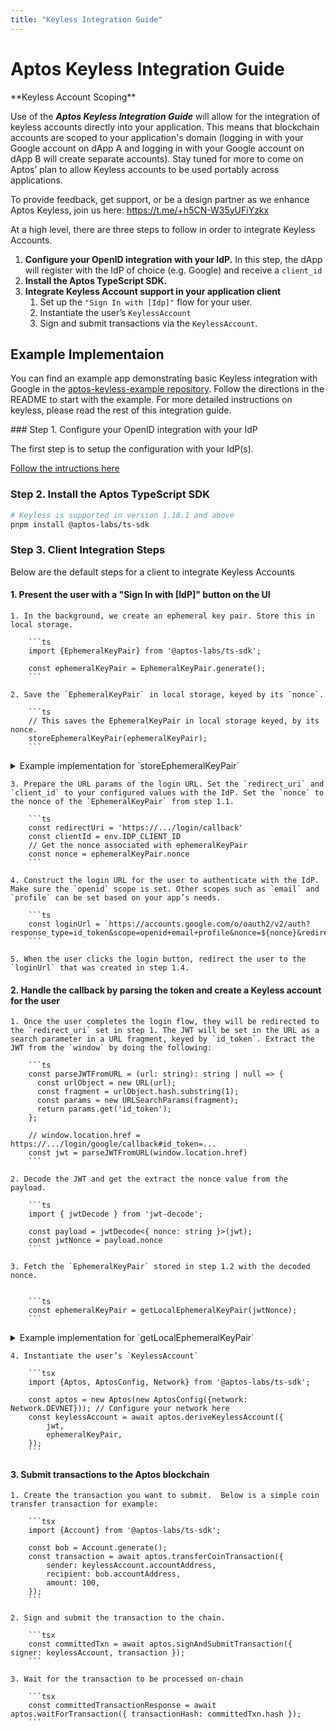 ```yaml
---
title: "Keyless Integration Guide"
---
```


# Aptos Keyless Integration Guide

<Callout type="info">
  **Keyless Account Scoping**

  Use of the **_Aptos Keyless Integration Guide_** will allow for the integration of keyless accounts directly into your application. This means that blockchain accounts are scoped to your application's domain (logging in with your Google account on dApp A and logging in with your Google account on dApp B will create separate accounts). Stay tuned for more to come on Aptos’ plan to allow Keyless accounts to be used portably across applications.

  To provide feedback, get support, or be a design partner as we enhance Aptos Keyless, join us here: https://t.me/+h5CN-W35yUFiYzkx
</Callout>

At a high level, there are three steps to follow in order to integrate Keyless Accounts.

1. **Configure your OpenID integration with your IdP.** In this step, the dApp will register with the IdP of choice (e.g. Google) and receive a `client_id`
2. **Install the Aptos TypeScript SDK.**
3. **Integrate Keyless Account support in your application client**
   1. Set up the `"Sign In with [Idp]"` flow for your user.
   2. Instantiate the user’s `KeylessAccount`
   3. Sign and submit transactions via the `KeylessAccount`.

## Example Implementaion

You can find an example app demonstrating basic Keyless integration with Google in the [aptos-keyless-example repository](https://github.com/aptos-labs/aptos-keyless-example/). Follow the directions in the README to start with the example. For more detailed instructions on keyless, please read the rest of this integration guide.

<Steps>
### Step 1. Configure your OpenID integration with your IdP

The first step is to setup the configuration with your IdP(s).

[Follow the intructions here](oidc-support.md)

### Step 2. Install the Aptos TypeScript SDK

```bash
# Keyless is supported in version 1.18.1 and above
pnpm install @aptos-labs/ts-sdk
```

### Step 3. Client Integration Steps

Below are the default steps for a client to integrate Keyless Accounts

#### 1. Present the user with a "Sign In with [IdP]" button on the UI

    1. In the background, we create an ephemeral key pair. Store this in local storage.

        ```ts
        import {EphemeralKeyPair} from '@aptos-labs/ts-sdk';

        const ephemeralKeyPair = EphemeralKeyPair.generate();
        ```

    2. Save the `EphemeralKeyPair` in local storage, keyed by its `nonce`.

        ```ts
        // This saves the EphemeralKeyPair in local storage keyed, by its nonce.
        storeEphemeralKeyPair(ephemeralKeyPair);
        ```

<details>
<summary>Example implementation for `storeEphemeralKeyPair`</summary>

<Callout type="info">
This implementation is an example of how to store the `EphemeralKeyPair` in local storage using the nonce as the key. Different implementations may be used according to your application's needs.
</Callout>

```ts
/**
 * Stored ephemeral key pairs in localStorage (nonce -> ephemeralKeyPair)
 */
export type StoredEphemeralKeyPairs = { [nonce: string]: EphemeralKeyPair };

/**
 * Retrieve all ephemeral key pairs from localStorage and decode them. The new ephemeral key pair
 * is then stored in localStorage with the nonce as the key.
 */
export const storeEphemeralKeyPair = (
  ephemeralKeyPair: EphemeralKeyPair,
): void => {
  // Retrieve the current ephemeral key pairs from localStorage
  const accounts = getLocalEphemeralKeyPairs();

  // Store the new ephemeral key pair in localStorage
  accounts[ephemeralKeyPair.nonce] = ephemeralKeyPair;
  localStorage.setItem(
    "ephemeral-key-pairs",
    encodeEphemeralKeyPairs(accounts),
  );
};

/**
 * Retrieve all ephemeral key pairs from localStorage and decode them.
 */
export const getLocalEphemeralKeyPairs = (): StoredEphemeralKeyPairs => {
  const rawEphemeralKeyPairs = localStorage.getItem("ephemeral-key-pairs");
  try {
    return rawEphemeralKeyPairs
      ? decodeEphemeralKeyPairs(rawEphemeralKeyPairs)
      : {};
  } catch (error) {
    // eslint-disable-next-line no-console
    console.warn(
      "Failed to decode ephemeral key pairs from localStorage",
      error,
    );
    return {};
  }
};

/**
 * Encoding for the EphemeralKeyPair class to be stored in localStorage
 */
const EphemeralKeyPairEncoding = {
  decode: (e: any) => EphemeralKeyPair.fromBytes(e.data),
  encode: (e: EphemeralKeyPair) => ({
    __type: "EphemeralKeyPair",
    data: e.bcsToBytes(),
  }),
};

/**
 * Stringify the ephemeral key pairs to be stored in localStorage
 */
export const encodeEphemeralKeyPairs = (
  keyPairs: StoredEphemeralKeyPairs,
): string =>
  JSON.stringify(keyPairs, (_, e) => {
    if (typeof e === "bigint") return { __type: "bigint", value: e.toString() };
    if (e instanceof Uint8Array)
      return { __type: "Uint8Array", value: Array.from(e) };
    if (e instanceof EphemeralKeyPair)
      return EphemeralKeyPairEncoding.encode(e);
    return e;
  });

/**
 * Parse the ephemeral key pairs from a string
 */
export const decodeEphemeralKeyPairs = (
  encodedEphemeralKeyPairs: string,
): StoredEphemeralKeyPairs =>
  JSON.parse(encodedEphemeralKeyPairs, (_, e) => {
    if (e && e.__type === "bigint") return BigInt(e.value);
    if (e && e.__type === "Uint8Array") return new Uint8Array(e.value);
    if (e && e.__type === "EphemeralKeyPair")
      return EphemeralKeyPairEncoding.decode(e);
    return e;
  });
```

</details>

    3. Prepare the URL params of the login URL. Set the `redirect_uri` and `client_id` to your configured values with the IdP. Set the `nonce` to the nonce of the `EphemeralKeyPair` from step 1.1.

        ```ts
        const redirectUri = 'https://.../login/callback'
        const clientId = env.IDP_CLIENT_ID
        // Get the nonce associated with ephemeralKeyPair
        const nonce = ephemeralKeyPair.nonce
        ```

    4. Construct the login URL for the user to authenticate with the IdP. Make sure the `openid` scope is set. Other scopes such as `email` and `profile` can be set based on your app’s needs.

        ```ts
        const loginUrl = `https://accounts.google.com/o/oauth2/v2/auth?response_type=id_token&scope=openid+email+profile&nonce=${nonce}&redirect_uri=${redirectUri}&client_id=${clientId}`
        ```

    5. When the user clicks the login button, redirect the user to the `loginUrl` that was created in step 1.4.

#### 2. Handle the callback by parsing the token and create a Keyless account for the user

    1. Once the user completes the login flow, they will be redirected to the `redirect_uri` set in step 1. The JWT will be set in the URL as a search parameter in a URL fragment, keyed by `id_token`. Extract the JWT from the `window` by doing the following:

        ```ts
        const parseJWTFromURL = (url: string): string | null => {
          const urlObject = new URL(url);
          const fragment = urlObject.hash.substring(1);
          const params = new URLSearchParams(fragment);
          return params.get('id_token');
        };

        // window.location.href = https://.../login/google/callback#id_token=...
        const jwt = parseJWTFromURL(window.location.href)
        ```

    2. Decode the JWT and get the extract the nonce value from the payload.

        ```ts
        import { jwtDecode } from 'jwt-decode';

        const payload = jwtDecode<{ nonce: string }>(jwt);
        const jwtNonce = payload.nonce
        ```

    3. Fetch the `EphemeralKeyPair` stored in step 1.2 with the decoded nonce.


        ```ts
        const ephemeralKeyPair = getLocalEphemeralKeyPair(jwtNonce);
        ```

<details>
<summary>Example implementation for `getLocalEphemeralKeyPair`</summary>

<Callout type="info">
This implementation is an example of how to retrieve the `EphemeralKeyPair` from local storage using the nonce as the key. Different implementations may be used according to your application's needs. It is important that you validate the expiry timestamp of the ephemeral key pair to ensure that it is still valid.
</Callout>

```ts
/**
 * Stored ephemeral key pairs in localStorage (nonce -> ephemeral key pair)
 */
export type StoredEphemeralKeyPairs = { [nonce: string]: EphemeralKeyPair };

/**
 * Retrieve the ephemeral key pair with the given nonce from localStorage.
 */
export const getLocalEphemeralKeyPair = (
  nonce: string,
): EphemeralKeyPair | null => {
  const keyPairs = getLocalEphemeralKeyPairs();

  // Get the account with the given nonce (the generated nonce of the ephemeral key pair may not match
  // the nonce in localStorage), so we need to validate it before returning it (implementation specific).
  const ephemeralKeyPair = keyPairs[nonce];
  if (!ephemeralKeyPair) return null;

  // If the account is valid, return it, otherwise remove it from the device and return null
  return validateEphemeralKeyPair(nonce, ephemeralKeyPair);
};

/**
 * Retrieve all ephemeral key pairs from localStorage and decode them.
 */
export const getLocalEphemeralKeyPairs = (): StoredEphemeralKeyPairs => {
  const rawEphemeralKeyPairs = localStorage.getItem("ephemeral-key-pairs");
  try {
    return rawEphemeralKeyPairs
      ? decodeEphemeralKeyPairs(rawEphemeralKeyPairs)
      : {};
  } catch (error) {
    console.warn(
      "Failed to decode ephemeral key pairs from localStorage",
      error,
    );
    return {};
  }
};

/**
 * Validate the ephemeral key pair with the given nonce and the expiry timestamp. If the nonce does not match
 * the generated nonce of the ephemeral key pair, the ephemeral key pair is removed from localStorage. This is
 * to validate that the nonce algorithm is the same (e.g. if the nonce algorithm changes).
 */
export const validateEphemeralKeyPair = (
  nonce: string,
  ephemeralKeyPair: EphemeralKeyPair,
): EphemeralKeyPair | null => {
  // Check the nonce and the expiry timestamp of the account to see if it is valid
  if (
    nonce === ephemeralKeyPair.nonce &&
    ephemeralKeyPair.expiryDateSecs > BigInt(Math.floor(Date.now() / 1000))
  ) {
    return ephemeralKeyPair;
  }
  removeEphemeralKeyPair(nonce);
  return null;
};

/**
 * Remove the ephemeral key pair with the given nonce from localStorage.
 */
export const removeEphemeralKeyPair = (nonce: string): void => {
  const keyPairs = getLocalEphemeralKeyPairs();
  delete keyPairs[nonce];
  localStorage.setItem(
    "ephemeral-key-pairs",
    encodeEphemeralKeyPairs(keyPairs),
  );
};
```

</details>

    4. Instantiate the user’s `KeylessAccount`

        ```tsx
        import {Aptos, AptosConfig, Network} from '@aptos-labs/ts-sdk';

        const aptos = new Aptos(new AptosConfig({network: Network.DEVNET})); // Configure your network here
        const keylessAccount = await aptos.deriveKeylessAccount({
            jwt,
            ephemeralKeyPair,
        });
        ```

#### 3. Submit transactions to the Aptos blockchain

    1. Create the transaction you want to submit.  Below is a simple coin transfer transaction for example:

        ```tsx
        import {Account} from '@aptos-labs/ts-sdk';

        const bob = Account.generate();
        const transaction = await aptos.transferCoinTransaction({
            sender: keylessAccount.accountAddress,
            recipient: bob.accountAddress,
            amount: 100,
        });
        ```

    2. Sign and submit the transaction to the chain.

        ```tsx
        const committedTxn = await aptos.signAndSubmitTransaction({ signer: keylessAccount, transaction });
        ```

    3. Wait for the transaction to be processed on-chain

        ```tsx
        const committedTransactionResponse = await aptos.waitForTransaction({ transactionHash: committedTxn.hash });
        ```
</Steps>